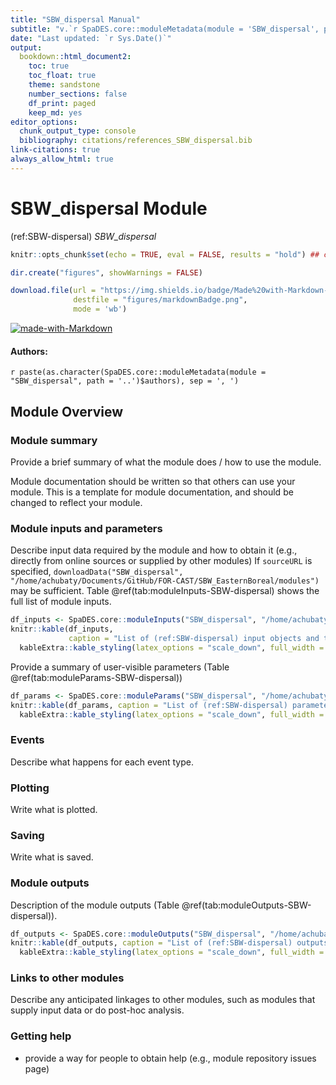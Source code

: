 ```yaml
---
title: "SBW_dispersal Manual"
subtitle: "v.`r SpaDES.core::moduleMetadata(module = 'SBW_dispersal', path = '..')$version`"
date: "Last updated: `r Sys.Date()`"
output:
  bookdown::html_document2:
    toc: true
    toc_float: true
    theme: sandstone
    number_sections: false
    df_print: paged
    keep_md: yes
editor_options:
  chunk_output_type: console
  bibliography: citations/references_SBW_dispersal.bib
link-citations: true
always_allow_html: true
---
```


# SBW_dispersal Module

<!-- the following are text references used in captions for LaTeX compatibility -->
(ref:SBW-dispersal) *SBW_dispersal*

```r
knitr::opts_chunk$set(echo = TRUE, eval = FALSE, results = "hold") ## change to eval = TRUE if all chunks are to be evaluated

dir.create("figures", showWarnings = FALSE)

download.file(url = "https://img.shields.io/badge/Made%20with-Markdown-1f425f.png",
              destfile = "figures/markdownBadge.png",
              mode = 'wb')
```

[![made-with-Markdown](figures/markdownBadge.png)](https://commonmark.org)

<!-- if knitting to pdf remember to add the pandoc_args: ["--extract-media", "."] option to yml in order to get the badge images -->

#### Authors:

`r paste(as.character(SpaDES.core::moduleMetadata(module = "SBW_dispersal", path = '..')$authors), sep = ', ')`
<!-- ideally separate authors with new lines, '\n' not working -->

## Module Overview

### Module summary

Provide a brief summary of what the module does / how to use the module.

Module documentation should be written so that others can use your module.
This is a template for module documentation, and should be changed to reflect your module.

### Module inputs and parameters

Describe input data required by the module and how to obtain it (e.g., directly from online sources or supplied by other modules)
If `sourceURL` is specified, `downloadData("SBW_dispersal", "/home/achubaty/Documents/GitHub/FOR-CAST/SBW_EasternBoreal/modules")` may be sufficient.
Table \@ref(tab:moduleInputs-SBW-dispersal) shows the full list of module inputs.

```r
df_inputs <- SpaDES.core::moduleInputs("SBW_dispersal", "/home/achubaty/Documents/GitHub/FOR-CAST/SBW_EasternBoreal/modules")
knitr::kable(df_inputs,
             caption = "List of (ref:SBW-dispersal) input objects and their description.") |>
  kableExtra::kable_styling(latex_options = "scale_down", full_width = TRUE)
```

Provide a summary of user-visible parameters (Table \@ref(tab:moduleParams-SBW-dispersal))


```r
df_params <- SpaDES.core::moduleParams("SBW_dispersal", "/home/achubaty/Documents/GitHub/FOR-CAST/SBW_EasternBoreal/modules")
knitr::kable(df_params, caption = "List of (ref:SBW-dispersal) parameters and their description.") |>
  kableExtra::kable_styling(latex_options = "scale_down", full_width = TRUE)
```

### Events

Describe what happens for each event type.

### Plotting

Write what is plotted.

### Saving

Write what is saved.

### Module outputs

Description of the module outputs (Table \@ref(tab:moduleOutputs-SBW-dispersal)).

```r
df_outputs <- SpaDES.core::moduleOutputs("SBW_dispersal", "/home/achubaty/Documents/GitHub/FOR-CAST/SBW_EasternBoreal/modules")
knitr::kable(df_outputs, caption = "List of (ref:SBW-dispersal) outputs and their description.") |>
  kableExtra::kable_styling(latex_options = "scale_down", full_width = TRUE)
```

### Links to other modules

Describe any anticipated linkages to other modules, such as modules that supply input data or do post-hoc analysis.

### Getting help

-   provide a way for people to obtain help (e.g., module repository issues page)
